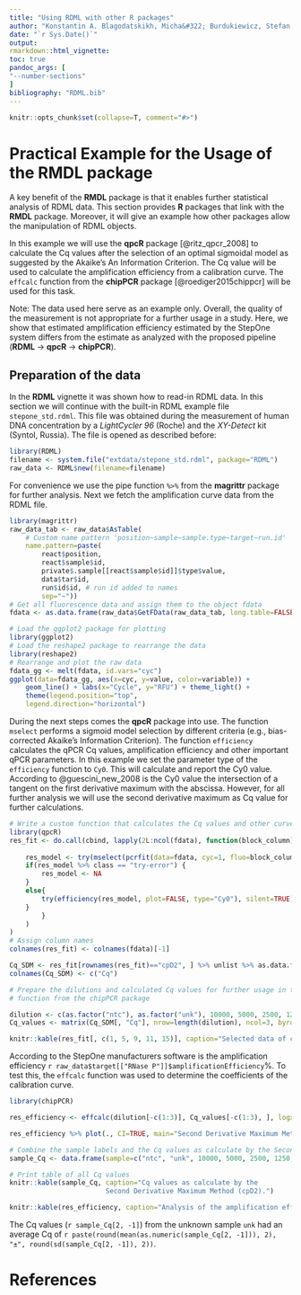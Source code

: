 ```yaml
---
title: "Using RDML with other R packages"
author: "Konstantin A. Blagodatskikh, Micha&#322; Burdukiewicz, Stefan R&ouml;diger"
date: "`r Sys.Date()`"
output: 
rmarkdown::html_vignette:
toc: true
pandoc_args: [
"--number-sections"
]
bibliography: "RDML.bib"
---
```

```r
knitr::opts_chunk$set(collapse=T, comment="#>")
```

# Practical Example for the Usage of the **RMDL** package

A key benefit of the **RMDL** package is that it enables further statistical 
analysis of RDML data. This section provides **R** packages 
that link with the **RMDL** package. Moreover, it will give an example how 
other packages allow the manipulation of RDML objects.

In this example we will use the **qpcR** package [@ritz_qpcr_2008] to calculate 
the Cq values after the selection of an optimal sigmoidal model as suggested by 
the Akaike's An Information Criterion. The Cq value will be used to calculate 
the amplification efficiency from a calibration curve. The `effcalc` function 
from the **chipPCR** package [@roediger2015chippcr] will be used for this task.

Note: The data used here serve as an example only. Overall, the quality of the 
measurement is not appropriate for a further usage in a study. Here, we show 
that estimated amplification efficiency estimated by the StepOne system differs 
from the estimate as analyzed with the proposed pipeline (**RDML** $\rightarrow$ 
**qpcR** $\rightarrow$ **chipPCR**).

## Preparation of the data

In the **RDML** vignette it was shown how to read-in RDML data. In this section we will 
continue with the built-in RDML example file `stepone_std.rdml`. This file was 
obtained during the measurement of human DNA concentration by a *LightCycler 
96* (Roche) and the *XY-Detect* kit (Syntol, Russia). The file is opened as 
described before:

```r
library(RDML)
filename <- system.file("extdata/stepone_std.rdml", package="RDML")
raw_data <- RDML$new(filename=filename)
```

For convenience we use the pipe function `%>%` from the **magrittr** package for 
further analysis. Next we fetch the amplification curve data from the RDML file.

```r
library(magrittr)
raw_data_tab <- raw_data$AsTable(
    # Custom name pattern 'position~sample~sample.type~target~run.id'
    name.pattern=paste(
        react$position,
        react$sample$id,
        private$.sample[[react$sample$id]]$type$value,
        data$tar$id,
        run$id$id, # run id added to names
        sep="~"))
# Get all fluorescence data and assign them to the object fdata
fdata <- as.data.frame(raw_data$GetFData(raw_data_tab, long.table=FALSE))
```

```r
# Load the ggplot2 package for plotting
library(ggplot2)
# Load the reshape2 package to rearrange the data
library(reshape2)
# Rearrange and plot the raw data
fdata_gg <- melt(fdata, id.vars="cyc")
ggplot(data=fdata_gg, aes(x=cyc, y=value, color=variable)) + 
    geom_line() + labs(x="Cycle", y="RFU") + theme_light() +
    theme(legend.position="top",
    legend.direction="horizontal")

```

During the next steps comes the **qpcR** package into use. The function 
`mselect` performs a sigmoid model selection by different criteria (e.g., 
bias-corrected Akaike's Information Criterion). The function `efficiency` 
calculates the qPCR Cq values, amplification efficiency and other important qPCR 
parameters. In this example we set the parameter type of the `efficiency` 
function to `Cy0`. This will calculate and report the Cy0 value. According to 
@guescini_new_2008 is the Cy0 value the intersection of a tangent on the first 
derivative maximum with the abscissa. However, for all further analysis we will 
use the second derivative maximum as Cq value for further calculations.

```r
# Write a custom function that calculates the Cq values and other curve parameters
library(qpcR)
res_fit <- do.call(cbind, lapply(2L:ncol(fdata), function(block_column) {
    
    res_model <- try(mselect(pcrfit(data=fdata, cyc=1, fluo=block_column), do.all=TRUE), silent=TRUE)
    if(res_model %>% class == "try-error") {
        res_model <- NA
    }
    else{
        try(efficiency(res_model, plot=FALSE, type="Cy0"), silent=TRUE)
    }
        }
    )
)
# Assign column names
colnames(res_fit) <- colnames(fdata)[-1]

Cq_SDM <- res_fit[rownames(res_fit)=="cpD2", ] %>% unlist %>% as.data.frame
colnames(Cq_SDM) <- c("Cq")

# Prepare the dilutions and calculated Cq values for further usage in the effcalc
# function from the chipPCR package

dilution <- c(as.factor("ntc"), as.factor("unk"), 10000, 5000, 2500, 1250, 625)
Cq_values <- matrix(Cq_SDM[, "Cq"], nrow=length(dilution), ncol=3, byrow=TRUE)
```

```r
knitr::kable(res_fit[, c(1, 5, 9, 11, 15)], caption="Selected data of calculated values from the fitted models. The samples A01~NTC_RNase P~ntc~RNase P~Run001, A05~pop1_RNase P~unkn~RNase P~Run001, B01~pop2_RNase P~unkn~RNase P~Run001,  B03~STD_RNase P_10000.0~std~RNase P~Run001 and B07~STD_RNase P_5000.0~std~RNase P~Run001 were arbitrarily selected for presentation.")
```

According to the StepOne manufacturers software is the amplification efficiency 
`r raw_data$target[["RNase P"]]$amplificationEfficiency`%. To test this, the 
`effcalc` function was used to determine the coefficients of the calibration 
curve.

```r
library(chipPCR)

res_efficiency <- effcalc(dilution[-c(1:3)], Cq_values[-c(1:3), ], logx=TRUE)

res_efficiency %>% plot(., CI=TRUE, main="Second Derivative Maximum Method")
```
```r
# Combine the sample labels and the Cq values as calculate by the Second Derivative Maximum Method (cpD2).
sample_Cq <- data.frame(sample=c("ntc", "unk", 10000, 5000, 2500, 1250, 625), Cq_values)

# Print table of all Cq values
knitr::kable(sample_Cq, caption="Cq values as calculate by the 
                        Second Derivative Maximum Method (cpD2).")
```

```r
knitr::kable(res_efficiency, caption="Analysis of the amplification efficiency.")
```

The Cq values (`r sample_Cq[2, -1]`) from the unknown sample `unk` had an average Cq of `r paste(round(mean(as.numeric(sample_Cq[2, -1])), 2), "±", round(sd(sample_Cq[2, -1]), 2))`.

# References
